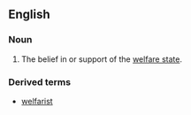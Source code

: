 ==English==

===Noun===
{{en-noun|-}}

# {{rare|derisive}} The belief in or support of the [[welfare state]].

===Derived terms===
*[[welfarist]]